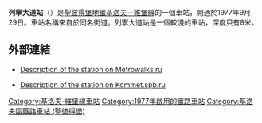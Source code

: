 {{Infobox station
| name          = 列寧大道<br />{{lang|ru|Ле́нинский проспе́кт}}
| type          = {{STPETERSBURGMETRO type}}
| style         =
| image         = Leninskiy Prospekt metro station (Saint-Petersburg).jpg
| image_size    =
| image_caption = 車站大廳
| address       = [[基洛夫區_(聖彼得堡)|基洛夫區]]
| borough       = [[聖彼得堡|聖彼得堡]]
| country       = [[俄羅斯|俄羅斯]]
| coordinates   = {{coord|59|51|07|N|30|16|06|E|display=title,inline|region:RU_type:landmark_source:nlwiki}}
| line          = {{STPETERSBURGMETRO-line1}}
| other         =
| structure     = 地下
| platform      = 1個[[島式月台|島式月台]]
| depth         = {{convert|8|m|ft|0|abbr=on}}
| levels        = 1層
| tracks        = 2條
| parking       =
| bicycle       =
| baggage_check =
| opened        = 1977年10月5日
| closed        =
| rebuilt       =
| electrified   =
| ADA           = 是
| code          =
| owned         = [[聖彼得堡地鐵|聖彼得堡地鐵]]
| zone          =
| smartcardname =
| smartcardstatus =
| former        =
| passengers    =
| pass_year     =
| pass_percent  =
| pass_system   =
| mpassengers   =
| services      = 
| map_locator   =
}}
'''列寧大道站'''（{{lang-rus|Ле́нинский проспе́кт|Leninsky prospekt}}）是[[聖彼得堡地鐵|聖彼得堡地鐵]][[基洛夫－維堡線|基洛夫－維堡線]]的一個車站，開通於1977年9月29日。車站名稱來自於同名街道。列寧大道站是一個較淺的車站，深度只有8米。

== 外部連結 ==
* {{ru icon}} [https://web.archive.org/web/20060516022852/http://metrowalks.ru/spb/station-1-18 Description of the station on Metrowalks.ru]
* {{ru icon}} [https://web.archive.org/web/20070627004744/http://kommet.spb.ru/station/st102.html Description of the station on Kommet.spb.ru]
{{基洛夫－維堡線}}
[[Category:基洛夫-維堡線車站|Category:基洛夫-維堡線車站]]
[[Category:1977年啟用的鐵路車站|Category:1977年啟用的鐵路車站]]
[[Category:基洛夫區鐵路車站_(聖彼得堡)|Category:基洛夫區鐵路車站 (聖彼得堡)]]